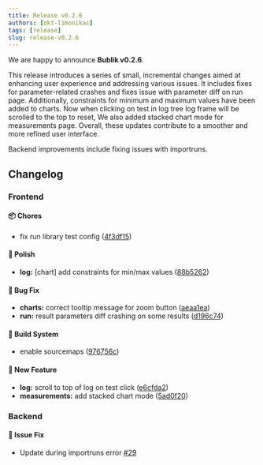 ```yaml
---
title: Release v0.2.6
authors: [okt-limonikas]
tags: [release]
slug: release-v0.2.6
---
```


We are happy to announce **Bublik v0.2.6**.

<!--truncate-->

This release introduces a series of small, incremental changes aimed at enhancing user experience and addressing various issues.
It includes fixes for parameter-related crashes and fixes issue with parameter diff on run page.
Additionally, constraints for minimum and maximum values have been added to charts.
Now when clicking on test in log tree log frame will be scrolled to the top to reset, We also added stacked chart mode for measurements page.
Overall, these updates contribute to a smoother and more refined user interface.

Backend improvements include fixing issues with importruns.

## Changelog

### Frontend

#### 📦 Chores

- fix run library test config ([4f3df15](https://github.com/ts-factory/bublik-ui/commit/4f3df15d2c95896a609e6c0bc4d79aefc77d335e))

#### 💅 Polish

- **log:** [chart] add constraints for min/max values ([88b5262](https://github.com/ts-factory/bublik-ui/commit/88b52621ab4324d1313dc3ee1f5d5d67e98fb98c))

#### 🐛 Bug Fix

- **charts:** correct tooltip message for zoom button ([aeaa1ea](https://github.com/ts-factory/bublik-ui/commit/aeaa1ea162e43c6a037dca948f9a9522b65a26e3))
- **run:** result parameters diff crashing on some results ([d196c74](https://github.com/ts-factory/bublik-ui/commit/d196c74f093fa8dbe8c6adbce99de907bac9b34b))

#### 👷‍ Build System

- enable sourcemaps ([976756c](https://github.com/ts-factory/bublik-ui/commit/976756ce1bda98d6d5c2549a5c7f724c5534d268))

#### 🚀 New Feature

- **log:** scroll to top of log on test click ([e6cfda2](https://github.com/ts-factory/bublik-ui/commit/e6cfda2d8f940f52452630fd7fb270ee7de97c42))
- **measurements:** add stacked chart mode ([5ad0f20](https://github.com/ts-factory/bublik-ui/commit/5ad0f20e614435ac30c19ae1542e1bc2bee1c7d4))

### Backend

#### 🔨 Issue Fix

- Update during importruns error [#29](https://github.com/ts-factory/bublik/issues/29)

